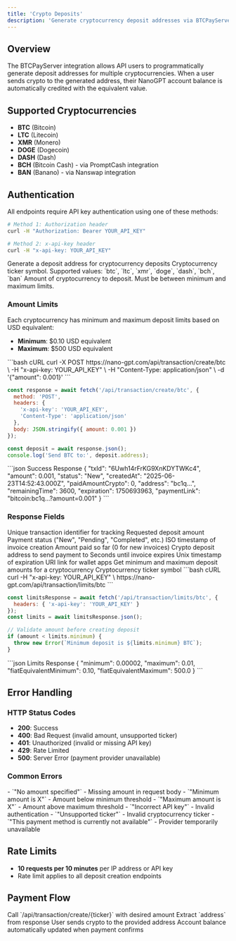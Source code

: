 ```yaml
---
title: 'Crypto Deposits'
description: 'Generate cryptocurrency deposit addresses via BTCPayServer integration'
---
```


## Overview

The BTCPayServer integration allows API users to programmatically generate deposit addresses for multiple cryptocurrencies. When a user sends crypto to the generated address, their NanoGPT account balance is automatically credited with the equivalent value.

## Supported Cryptocurrencies

- **BTC** (Bitcoin) 
- **LTC** (Litecoin) 
- **XMR** (Monero)
- **DOGE** (Dogecoin)
- **DASH** (Dash)
- **BCH** (Bitcoin Cash) - via PromptCash integration
- **BAN** (Banano) - via Nanswap integration

## Authentication

All endpoints require API key authentication using one of these methods:

```bash
# Method 1: Authorization header
curl -H "Authorization: Bearer YOUR_API_KEY"

# Method 2: x-api-key header  
curl -H "x-api-key: YOUR_API_KEY"
```

<Card title="Create Crypto Deposit" icon="plus" color="#ca8a04">
  Generate a deposit address for cryptocurrency deposits
</Card>

<ParamField path="ticker" type="string" required>
  Cryptocurrency ticker symbol. Supported values: `btc`, `ltc`, `xmr`, `doge`, `dash`, `bch`, `ban`
</ParamField>

<ParamField body="amount" type="number" required>
  Amount of cryptocurrency to deposit. Must be between minimum and maximum limits.
</ParamField>

### Amount Limits

Each cryptocurrency has minimum and maximum deposit limits based on USD equivalent:
- **Minimum**: $0.10 USD equivalent
- **Maximum**: $500 USD equivalent

<RequestExample>
```bash cURL
curl -X POST https://nano-gpt.com/api/transaction/create/btc \
  -H "x-api-key: YOUR_API_KEY" \
  -H "Content-Type: application/json" \
  -d '{"amount": 0.001}'
```

```javascript JavaScript
const response = await fetch('/api/transaction/create/btc', {
  method: 'POST',
  headers: {
    'x-api-key': 'YOUR_API_KEY',
    'Content-Type': 'application/json'
  },
  body: JSON.stringify({ amount: 0.001 })
});

const deposit = await response.json();
console.log('Send BTC to:', deposit.address);
```
</RequestExample>

<ResponseExample>
```json Success Response
{
  "txId": "6Uwh14rFrKG9XnKDYTWKc4",
  "amount": 0.001,
  "status": "New",
  "createdAt": "2025-06-23T14:52:43.000Z",
  "paidAmountCrypto": 0,
  "address": "bc1q...",
  "remainingTime": 3600,
  "expiration": 1750693963,
  "paymentLink": "bitcoin:bc1q...?amount=0.001"
}
```
</ResponseExample>

### Response Fields

<ResponseField name="txId" type="string">
  Unique transaction identifier for tracking
</ResponseField>

<ResponseField name="amount" type="number">
  Requested deposit amount
</ResponseField>

<ResponseField name="status" type="string">
  Payment status ("New", "Pending", "Completed", etc.)
</ResponseField>

<ResponseField name="createdAt" type="string">
  ISO timestamp of invoice creation
</ResponseField>

<ResponseField name="paidAmountCrypto" type="number">
  Amount paid so far (0 for new invoices)
</ResponseField>

<ResponseField name="address" type="string">
  Crypto deposit address to send payment to
</ResponseField>

<ResponseField name="remainingTime" type="number">
  Seconds until invoice expires
</ResponseField>

<ResponseField name="expiration" type="number">
  Unix timestamp of expiration
</ResponseField>

<ResponseField name="paymentLink" type="string">
  URI link for wallet apps
</ResponseField>

<Card title="Check Payment Limits" icon="chart-line" color="#16a34a">
  Get minimum and maximum deposit amounts for a cryptocurrency
</Card>

<ParamField path="ticker" type="string" required>
  Cryptocurrency ticker symbol
</ParamField>

<RequestExample>
```bash cURL
curl -H "x-api-key: YOUR_API_KEY" \
  https://nano-gpt.com/api/transaction/limits/btc
```

```javascript JavaScript  
const limitsResponse = await fetch('/api/transaction/limits/btc', {
  headers: { 'x-api-key': 'YOUR_API_KEY' }
});
const limits = await limitsResponse.json();

// Validate amount before creating deposit
if (amount < limits.minimum) {
  throw new Error(`Minimum deposit is ${limits.minimum} BTC`);
}
```
</RequestExample>

<ResponseExample>
```json Limits Response
{
  "minimum": 0.00002,
  "maximum": 0.01,
  "fiatEquivalentMinimum": 0.10,
  "fiatEquivalentMaximum": 500.0
}
```
</ResponseExample>

## Error Handling

### HTTP Status Codes

- **200**: Success
- **400**: Bad Request (invalid amount, unsupported ticker)
- **401**: Unauthorized (invalid or missing API key)
- **429**: Rate Limited
- **500**: Server Error (payment provider unavailable)

### Common Errors

<AccordionGroup>
<Accordion title="Amount Validation Errors">
- `"No amount specified"` - Missing amount in request body
- `"Minimum amount is X"` - Amount below minimum threshold
- `"Maximum amount is X"` - Amount above maximum threshold
</Accordion>

<Accordion title="Authentication Errors">
- `"Incorrect API key"` - Invalid authentication
</Accordion>

<Accordion title="Provider Errors">
- `"Unsupported ticker"` - Invalid cryptocurrency ticker
- `"This payment method is currently not available"` - Provider temporarily unavailable
</Accordion>
</AccordionGroup>

## Rate Limits

- **10 requests per 10 minutes** per IP address or API key
- Rate limit applies to all deposit creation endpoints

## Payment Flow

<Steps>
<Step title="Create Invoice">
Call `/api/transaction/create/{ticker}` with desired amount
</Step>
<Step title="Get Address">
Extract `address` from response 
</Step>
<Step title="Send Payment">
User sends crypto to the provided address
</Step>
<Step title="Auto-Credit">
Account balance automatically updated when payment confirms
</Step>
</Steps>
